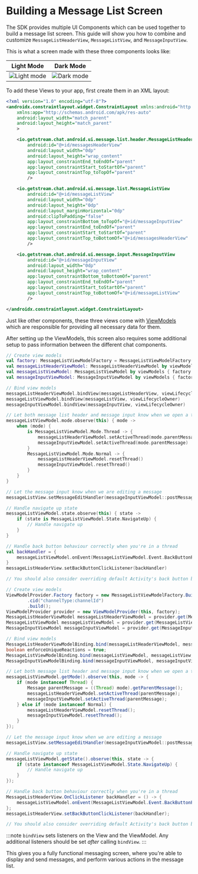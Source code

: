 
# Building a Message List Screen

The SDK provides multiple UI Components which can be used together to build a message list screen. This guide will show you how to combine and customize `MessageListHeaderView`, `MessageListView`, and `MessageInputView`.

This is what a screen made with these three components looks like:

| Light Mode | Dark Mode |
| --- | --- |
|![Light mode](../../assets/chat_view_light.png)|![Dark mode](../../assets/chat_view_dark.png)| 

To add these Views to your app, first create them in an XML layout:

```xml
<?xml version="1.0" encoding="utf-8"?>
<androidx.constraintlayout.widget.ConstraintLayout xmlns:android="http://schemas.android.com/apk/res/android"
    xmlns:app="http://schemas.android.com/apk/res-auto"
    android:layout_width="match_parent"
    android:layout_height="match_parent"
    >

    <io.getstream.chat.android.ui.message.list.header.MessageListHeaderView
        android:id="@+id/messagesHeaderView"
        android:layout_width="0dp"
        android:layout_height="wrap_content"
        app:layout_constraintEnd_toEndOf="parent"
        app:layout_constraintStart_toStartOf="parent"
        app:layout_constraintTop_toTopOf="parent"
        />

    <io.getstream.chat.android.ui.message.list.MessageListView
        android:id="@+id/messageListView"
        android:layout_width="0dp"
        android:layout_height="0dp"
        android:layout_marginHorizontal="0dp"
        android:clipToPadding="false"
        app:layout_constraintBottom_toTopOf="@+id/messageInputView"
        app:layout_constraintEnd_toEndOf="parent"
        app:layout_constraintStart_toStartOf="parent"
        app:layout_constraintTop_toBottomOf="@+id/messagesHeaderView"
        />

    <io.getstream.chat.android.ui.message.input.MessageInputView
        android:id="@+id/messageInputView"
        android:layout_width="0dp"
        android:layout_height="wrap_content"
        app:layout_constraintBottom_toBottomOf="parent"
        app:layout_constraintEnd_toEndOf="parent"
        app:layout_constraintStart_toStartOf="parent"
        app:layout_constraintTop_toBottomOf="@+id/messageListView"
        />

</androidx.constraintlayout.widget.ConstraintLayout>
```

Just like other components, these three views come with [ViewModels](../01-overview.mdx#viewmodels) which are responsible for providing all necessary data for them.

After setting up the ViewModels, this screen also requires some additional setup to pass information between the different chat components.

<Tabs>
<TabItem value="kotlin" label="Kotlin">

```kotlin
// Create view models
val factory: MessageListViewModelFactory = MessageListViewModelFactory(cid = "channelType:channelId")
val messageListHeaderViewModel: MessageListHeaderViewModel by viewModels { factory }
val messageListViewModel: MessageListViewModel by viewModels { factory }
val messageInputViewModel: MessageInputViewModel by viewModels { factory }

// Bind view models
messageListHeaderViewModel.bindView(messageListHeaderView, viewLifecycleOwner)
messageListViewModel.bindView(messageListView, viewLifecycleOwner)
messageInputViewModel.bindView(messageInputView, viewLifecycleOwner)

// Let both message list header and message input know when we open a thread
messageListViewModel.mode.observe(this) { mode ->
    when (mode) {
        is MessageListViewModel.Mode.Thread -> {
            messageListHeaderViewModel.setActiveThread(mode.parentMessage)
            messageInputViewModel.setActiveThread(mode.parentMessage)
        }
        MessageListViewModel.Mode.Normal -> {
            messageListHeaderViewModel.resetThread()
            messageInputViewModel.resetThread()
        }
    }
}

// Let the message input know when we are editing a message
messageListView.setMessageEditHandler(messageInputViewModel::postMessageToEdit)

// Handle navigate up state
messageListViewModel.state.observe(this) { state ->
    if (state is MessageListViewModel.State.NavigateUp) {
        // Handle navigate up
    }
}

// Handle back button behaviour correctly when you're in a thread
val backHandler = {
    messageListViewModel.onEvent(MessageListViewModel.Event.BackButtonPressed)
}
messageListHeaderView.setBackButtonClickListener(backHandler)

// You should also consider overriding default Activity's back button behaviour
```
</TabItem>

<TabItem value="java" label="Java">

```java
// Create view models
ViewModelProvider.Factory factory = new MessageListViewModelFactory.Builder()
        .cid("channelType:channelId")
        .build();
ViewModelProvider provider = new ViewModelProvider(this, factory);
MessageListHeaderViewModel messageListHeaderViewModel = provider.get(MessageListHeaderViewModel.class);
MessageListViewModel messageListViewModel = provider.get(MessageListViewModel.class);
MessageInputViewModel messageInputViewModel = provider.get(MessageInputViewModel.class);

// Bind view models
MessageListHeaderViewModelBinding.bind(messageListHeaderViewModel, messageListHeaderView, this);
boolean enforceUniqueReactions = true;
MessageListViewModelBinding.bind(messageListViewModel, messageListView, this, enforceUniqueReactions);
MessageInputViewModelBinding.bind(messageInputViewModel, messageInputView, this);

// Let both message list header and message input know when we open a thread
messageListViewModel.getMode().observe(this, mode -> {
    if (mode instanceof Thread) {
        Message parentMessage = ((Thread) mode).getParentMessage();
        messageListHeaderViewModel.setActiveThread(parentMessage);
        messageInputViewModel.setActiveThread(parentMessage);
    } else if (mode instanceof Normal) {
        messageListHeaderViewModel.resetThread();
        messageInputViewModel.resetThread();
    }
});

// Let the message input know when we are editing a message
messageListView.setMessageEditHandler(messageInputViewModel::postMessageToEdit);

// Handle navigate up state
messageListViewModel.getState().observe(this, state -> {
    if (state instanceof MessageListViewModel.State.NavigateUp) {
        // Handle navigate up
    }
});

// Handle back button behaviour correctly when you're in a thread
MessageListHeaderView.OnClickListener backHandler = () -> {
    messageListViewModel.onEvent(MessageListViewModel.Event.BackButtonPressed.INSTANCE);
};
messageListHeaderView.setBackButtonClickListener(backHandler);

// You should also consider overriding default Activity's back button behaviour
```
</TabItem>
</Tabs>

:::note
`bindView` sets listeners on the View and the ViewModel. Any additional listeners should be set _after_ calling `bindView`.
:::

This gives you a fully functional messaging screen, where you're able to display and send messages, and perform various actions in the message list.
